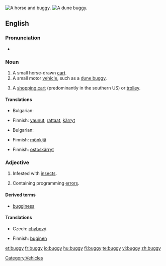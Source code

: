 [[Image:Herr's Mill Covered Bridge and Buggy 2600px.jpg|thumb|A horse and buggy.]]
[[Image:Beach buggy 1.jpg|thumb|A dune buggy.]]
{{also|Buggy}}
==English==

===Pronunciation===
* {{rhymes|ʌɡi}}

===Noun===
{{en-noun|bugg|ies}}

# A small horse-drawn [[cart]].
# A small motor [[vehicle]], such as a [[dune buggy]].
# {{informal}} A [[shopping cart]] (predominantly in the southern US) or [[trolley]].

====Translations====
{{trans-top|A small horse-drawn cart}}
* Bulgarian: {{t|bg|кабриолет|m|sc=Cyrl}}
{{trans-mid}}
* Finnish: [[vaunut]], [[rattaat]], [[kärryt]]
{{trans-bottom}}

{{trans-top|A small motor vehicle, such as a dune buggy}}
* Bulgarian: {{t|bg|бъги|n|sc=Cyrl}}
{{trans-mid}}
* Finnish: [[mönkijä]]
{{trans-bottom}}

{{trans-top|A shopping cart or trolley}}
* Finnish: [[ostoskärryt]]
{{trans-mid}}
{{trans-bottom}}

===Adjective===
{{en-adj|bugg|ier}}

# Infested with [[insect]]s.
# {{computing}} Containing programming [[error]]s.

====Derived terms====
* [[bugginess]]

====Translations====
{{trans-top|infested with insects}}
{{trans-mid}}
{{trans-bottom}}

{{trans-top|containing programming errors}}
* Czech: [[chybový]] {{m}}
{{trans-mid}}
* Finnish: [[buginen]]
{{trans-bottom}}

[[Category:Vehicles]]

[[et:buggy]]
[[fr:buggy]]
[[io:buggy]]
[[hu:buggy]]
[[fi:buggy]]
[[te:buggy]]
[[vi:buggy]]
[[zh:buggy]]
